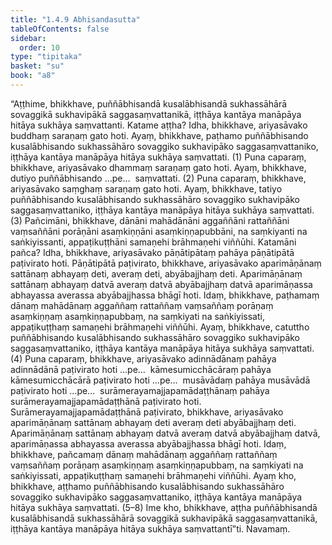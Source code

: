 ```yaml
---
title: "1.4.9 Abhisandasutta"
tableOfContents: false
sidebar:
  order: 10
type: "tipitaka"
basket: "su"
book: "a8"
---
```



<DynamicBreadcrumb />

<Division number="39" book="a8" bookNo="17" page="76">

<Paragraph number="367" book="a8">
“Aṭṭhime, bhikkhave, puññābhisandā kusalābhisandā sukhassāhārā sovaggikā sukhavipākā saggasaṃvattanikā, iṭṭhāya kantāya manāpāya hitāya sukhāya saṃvattanti. Katame aṭṭha? Idha, bhikkhave, ariyasāvako buddhaṃ saraṇaṃ gato hoti. Ayaṃ, bhikkhave, paṭhamo puññābhisando kusalābhisando sukhassāhāro sovaggiko sukhavipāko saggasaṃvattaniko, iṭṭhāya kantāya manāpāya hitāya sukhāya saṃvattati. (1)
</Paragraph>

<Paragraph number="368" book="a8">
Puna caparaṃ, bhikkhave, ariyasāvako dhammaṃ saraṇaṃ gato hoti. Ayaṃ, bhikkhave, dutiyo puññābhisando …pe…  saṃvattati. (2)
</Paragraph>

<Paragraph number="369" book="a8">
Puna caparaṃ, bhikkhave, ariyasāvako saṃghaṃ saraṇaṃ gato hoti. Ayaṃ, bhikkhave, tatiyo puññābhisando kusalābhisando sukhassāhāro sovaggiko sukhavipāko saggasaṃvattaniko, iṭṭhāya kantāya manāpāya hitāya sukhāya saṃvattati. (3)
</Paragraph>

<Paragraph number="370" book="a8">
Pañcimāni, bhikkhave, dānāni mahādānāni aggaññāni rattaññāni vaṃsaññāni porāṇāni asaṃkiṇṇāni asaṃkiṇṇapubbāni, na saṃkiyanti na saṅkiyissanti, appaṭikuṭṭhāni samaṇehi brāhmaṇehi viññūhi. Katamāni pañca? Idha, bhikkhave, ariyasāvako pāṇātipātaṃ pahāya pāṇātipātā paṭivirato hoti. Pāṇātipātā paṭivirato, bhikkhave, ariyasāvako aparimāṇānaṃ sattānaṃ abhayaṃ deti, averaṃ deti, abyābajjhaṃ deti. Aparimāṇānaṃ sattānaṃ abhayaṃ datvā averaṃ datvā abyābajjhaṃ datvā aparimāṇassa abhayassa averassa abyābajjhassa bhāgī hoti. Idaṃ, bhikkhave, paṭhamaṃ dānaṃ mahādānaṃ aggaññaṃ rattaññaṃ vaṃsaññaṃ porāṇaṃ asaṃkiṇṇaṃ asaṃkiṇṇapubbaṃ, na saṃkiyati na saṅkiyissati, appaṭikuṭṭhaṃ samaṇehi brāhmaṇehi viññūhi. Ayaṃ, bhikkhave, catuttho puññābhisando kusalābhisando sukhassāhāro sovaggiko sukhavipāko saggasaṃvattaniko, iṭṭhāya kantāya manāpāya hitāya sukhāya saṃvattati. (4)
</Paragraph>

<Paragraph number="371" book="a8">
Puna caparaṃ, bhikkhave, ariyasāvako adinnādānaṃ pahāya adinnādānā paṭivirato hoti …pe…  kāmesumicchācāraṃ pahāya kāmesumicchācārā paṭivirato hoti …pe…  musāvādaṃ pahāya musāvādā paṭivirato hoti …pe…  surāmerayamajjapamādaṭṭhānaṃ pahāya surāmerayamajjapamādaṭṭhānā paṭivirato hoti. Surāmerayamajjapamādaṭṭhānā paṭivirato, bhikkhave, ariyasāvako aparimāṇānaṃ sattānaṃ abhayaṃ deti averaṃ deti abyābajjhaṃ deti. Aparimāṇānaṃ sattānaṃ abhayaṃ datvā averaṃ datvā abyābajjhaṃ datvā, aparimāṇassa abhayassa averassa abyābajjhassa bhāgī hoti. Idaṃ, bhikkhave, pañcamaṃ dānaṃ mahādānaṃ aggaññaṃ rattaññaṃ vaṃsaññaṃ porāṇaṃ asaṃkiṇṇaṃ asaṃkiṇṇapubbaṃ, na saṃkiyati na saṅkiyissati, appaṭikuṭṭhaṃ samaṇehi brāhmaṇehi viññūhi. Ayaṃ kho, bhikkhave, aṭṭhamo puññābhisando kusalābhisando sukhassāhāro sovaggiko sukhavipāko saggasaṃvattaniko, iṭṭhāya kantāya manāpāya hitāya sukhāya saṃvattati. (5–8)
</Paragraph>

<Paragraph number="372" book="a8">
Ime kho, bhikkhave, aṭṭha puññābhisandā kusalābhisandā sukhassāhārā sovaggikā sukhavipākā saggasaṃvattanikā, iṭṭhāya kantāya manāpāya hitāya sukhāya saṃvattantī”ti.

</Paragraph>
</Division>

<Paragraph number="373" type="center" book="a8">
Navamaṃ.
</Paragraph>